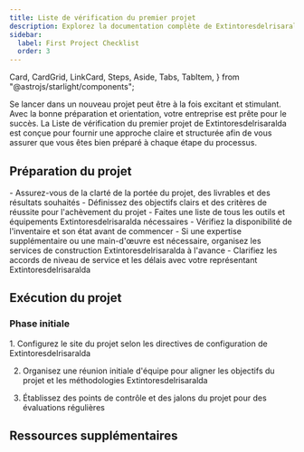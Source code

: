 ```yaml
---
title: Liste de vérification du premier projet
description: Explorez la documentation complète de Extintoresdelrisaralda pour un examen approfondi de nos outils haut de gamme et services de construction.
sidebar:
  label: First Project Checklist
  order: 3
---
```

  Card,
  CardGrid,
  LinkCard,
  Steps,
  Aside,
  Tabs,
  TabItem,
} from "@astrojs/starlight/components";

Se lancer dans un nouveau projet peut être à la fois excitant et stimulant. Avec la bonne préparation et orientation, votre entreprise est prête pour le succès. La Liste de vérification du premier projet de Extintoresdelrisaralda est conçue pour fournir une approche claire et structurée afin de vous assurer que vous êtes bien préparé à chaque étape du processus.

## Préparation du projet

<CardGrid>
  <Card title="Portée et objectifs">
    - Assurez-vous de la clarté de la portée du projet, des livrables et des résultats souhaités
    - Définissez des objectifs clairs et des critères de réussite pour l'achèvement du projet
  </Card>
  <Card title="Outils et équipement">
    - Faites une liste de tous les outils et équipements Extintoresdelrisaralda nécessaires
    - Vérifiez la disponibilité de l'inventaire et son état avant de commencer
  </Card>
  <Card title="Organisation des services">
    - Si une expertise supplémentaire ou une main-d'œuvre est nécessaire, organisez les services de construction Extintoresdelrisaralda à l'avance
    - Clarifiez les accords de niveau de service et les délais avec votre représentant Extintoresdelrisaralda
  </Card>
</CardGrid>

## Exécution du projet
### Phase initiale
<Steps>
1. Configurez le site du projet selon les directives de configuration de Extintoresdelrisaralda

2. Organisez une réunion initiale d'équipe pour aligner les objectifs du projet et les méthodologies Extintoresdelrisaralda

3. Établissez des points de contrôle et des jalons du projet pour des évaluations régulières
</Steps>


## Ressources supplémentaires
<CardGrid>
<LinkCard
  title="Guides détaillés"
  description="Accédez à une documentation approfondie et aux manuels d'utilisation des outils et services Extintoresdelrisaralda."
  href="fr/guides/getting-started"
/>
<LinkCard
  title="Contacts de support"
  description="Gardez à portée de main les coordonnées du support Extintoresdelrisaralda, disponible pour vous aider tout au long de votre projet."
  href="fr/guides/getting-started"
/>
<LinkCard
  title="Apprentissage avancé"
  description="Explorez d'autres ressources éducatives fournies par Extintoresdelrisaralda pour affiner vos compétences et vos connaissances."
  href="fr/guides/getting-started"
/>
</CardGrid>
